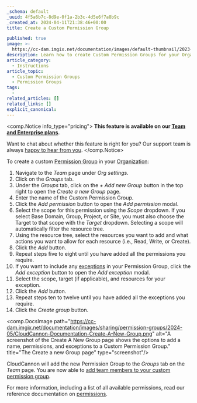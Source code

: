 ```yaml
---
_schema: default
_uuid: 4f5a6b7c-8d9e-0f1a-2b3c-4d5e6f7a8b9c
_created_at: 2024-04-11T21:38:46+00:00
title: Create a Custom Permission Group

published: true
image: >-
  https://cc-dam.imgix.net/documentation/images/default-thumbnail/2023-Q4/CloudCannon-Documentation-Thumbnail.png
description: Learn how to create Custom Permission Groups for your Organization.
article_category:
  - Instructions
article_topic:
  - Custom Permission Groups
  - Permission Groups
tags:
  -
related_articles: []
related_links: []
explicit_canonical:
---
```

<comp.Notice info_type="pricing">
  **This feature is available on our [Team and Enterprise plans](/pricing/).**

  Want to chat about whether this feature is right for you? Our support team is always <a href="mailto:success@cloudcannon.com?subject=A%20question%20about%20custom%20Permission%20Groups" rel="noreferrer">happy to hear from you</a>.
</comp.Notice>

To create a custom [Permission Group](/documentation/articles/what-are-permission-groups/) in your [Organization](/documentation/articles/what-is-an-organization/):

1. Navigate to the *Team* page under *Org settings*.
2. Click on the *Groups* tab.
3. Under the *Groups* tab, click on the *\+ Add new Group* button in the top right to open the *Create a new Group* page.
4. Enter the name of the Custom Permission Group.
5. Click the *Add permission* button to open the *Add permission* modal.
6. Select the scope for this permission using the *Scope* dropdown. If you select Base Domain, Group, Project, or Site, you must also choose the Target to that scope with the *Target* dropdown. Selecting a scope will automatically filter the resource tree.
7. Using the resource tree, select the resources you want to add and what actions you want to allow for each resource (i.e., Read, Write, or Create).
8. Click the *Add* button.
9. Repeat steps five to eight until you have added all the permissions you require.
10. If you want to include any [exceptions](/documentation/articles/what-are-custom-permission-groups/#exceptions) in your Permission Group, click the *Add exception* button to open the *Add exception* modal.
11. Select the scope, target (if applicable), and resources for your exception.
12. Click the *Add* button.
13. Repeat steps ten to twelve until you have added all the exceptions you require.
14. Click the *Create group* button.

<comp.DocsImage path="https://cc-dam.imgix.net/documentation/images/sharing/permission-groups/2024-05/CloudCannon-Documentation-Create-A-New-Group.png" alt="A screenshot of the Create A New Group page shows the options to add a name, permissions, and exceptions to a Custom Permission Group." title="The Create a new Group page" type="screenshot"/>

CloudCannon will add the new Permission Group to the *Groups* tab on the *Team* page. You are now able to [add team members to your custom permission group](/documentation/articles/add-a-team-member-to-a-permission-group/).

For more information, including a list of all available permissions, read our reference documentation on [permissions](/documentation/articles/permissions-reference/).